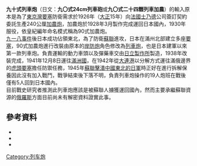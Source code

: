 {{Infobox Weapon
|name=九十式240公厘列車炮
|image=[[File:Schneider_240_mm_railway_gun_in_France.jpg|300px]]
|caption=九十式240公厘列車炮
|origin={{FRA}}
|type=[[列車砲|列車砲]] 
<!-- Type selection -->
|is_ranged=yes
|is_artillery=yes
|is_vehicle=
|is_missile=
|is_UK=
<!-- Service history -->
|service=1930-1945 
|used_by={{JAP}}
|wars=[[第二次世界大戰|第二次世界大戰]] 
<!-- Production history -->
|designer=
|design_date=
|manufacturer=[[士乃德|士乃德]] 
|unit_cost=
|production_date=
|number=1
|variants= 
<!-- General specifications -->
|spec_label=
|weight=136噸 
|length= 
|part_length=12.82公尺（54倍徑）
|width=
|height=
|diameter=
|crew=19
<!-- Ranged weapon specifications --> 
|cartridge= 
|caliber=240[[公厘|公厘]]
|action= 
|rate= 
|velocity=1,050公尺／秒 
|range=
|max_range=50120[[公尺|公尺]] 
|feed= 
|sights= 
<!-- Artillery specifications -->
|breech=
|recoil=
|carriage=2x6輪式輪架台車
|elevation=0至+50度 
|traverse=360度
<!-- Vehicle/missile specifications -->
|armour=
|primary_armament=
|secondary_armament=
|engine=
|engine_power=
|transmission=
|payload_capacity=
|fuel_capacity=
|pw_ratio=
|suspension=
|clearance=
|vehicle_range=
|speed=
|guidance=
}}

'''九十式列車炮'''（日文：'''九〇式24cm列車砲'''或'''九〇式二十四糎列車加農'''）的輸入原本是為了[[東京灣要塞|東京灣要塞]]防衛需求於1926年（[[大正|大正]]15年）向[[法國|法國]][[士乃德|士乃德]]公司簽訂契約委託生產240公厘[[加農炮|加農炮]]，加農炮於1928年3月製作完成運回日本國內，1930年服役，依皇紀編年命名模式稱為90式加農炮。<br />

[[九一八事件|九一八事件]]後日本成功佔領東北，為了防衛[[蘇聯|蘇聯]]進攻，日本在滿州北部建立多座[[要塞|要塞]]，90式加農炮進行改裝由原本的[[岸防炮|岸防炮]]角色修改為[[列車炮|列車炮]]，也是日本建軍以來第一款列車炮。負責運輸的動力車頭以及彈藥車交由[[日立製作所|日立製作所]]製造，1938年改裝完成，1941年12月8日運往[[滿洲國|滿洲國]]，在1942年從[[大連港|大連港]]以分解方式運往滿俄邊界的[[虎頭要塞|虎頭要塞]]擔任防禦任務，1945年[[八月風暴行動|蘇聯擊潰中國東北的日軍]]時正好在進行拆解保養因此沒有加入戰鬥，戰爭結束後下落不明，負責列車炮操作的19人炮班在戰後僅有5人回到日本國內。<br />

目前戰史研究者推測此列車炮應該是被蘇聯人擄獲運回國內，然而主要承繼蘇聯資源的[[俄羅斯|俄羅斯]]方面目前尚未有解密資料證實此事。

==參考資料==
* {{cite book|title=Handbook on Japanese Military Forces, TM-E 30-480|publisher=U.S. War department|year=1945}}
* {{cite web|url=http://www3.plala.or.jp/takihome/90-24.html|title=Type 90 24 cm gun|work=Taki home|accessdate=2008-07-09|archive-date=2017-02-14|archive-url=https://web.archive.org/web/20170214085001/http://www3.plala.or.jp/takihome/90-24.html|dead-url=no}}
*{{cite web|url=http://ww3.tiki.ne.jp/~jcn-o/sikumi.htm|title=虎頭要塞火炮簡介|accessdate=2008-08-01|archive-date=2005-02-13|archive-url=https://web.archive.org/web/20050213093222/http://ww3.tiki.ne.jp/~jcn-o/sikumi.htm|dead-url=no}}

{{日本帝国陆军火炮}}
[[Category:列车炮|Category:列车炮]]